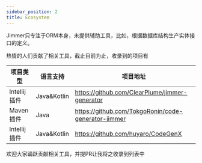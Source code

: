 ```yaml
---
sidebar_position: 2
title: Ecosystem
---
```


Jimmer只专注于ORM本身，未提供辅助工具，比如，根据数据库结构生产实体接口的定义。

热情的人们贡献了相关工具，截止目前为止，收录到的项目有

|项目类型|语言支持|项目地址|
|---|---|---|
|Intellij插件|Java&Kotlin|https://github.com/ClearPlume/jimmer-generator|
|Maven插件|Java|https://github.com/TokgoRonin/code-generator-jimmer|
|Intellij插件|Java&Kotlin|https://github.com/huyaro/CodeGenX|

欢迎大家踊跃贡献相关工具，并提PR让我将之收录到列表中
